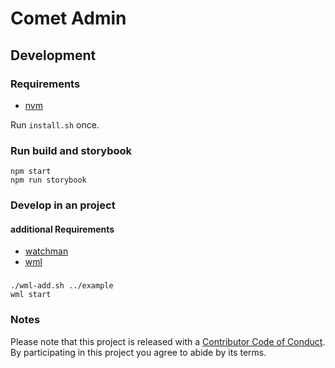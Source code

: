 
<Meta title="Docs/Intro" />

# Comet Admin

## Development

### Requirements

-   [nvm](https://github.com/nvm-sh/nvm)

Run `install.sh` once.

### Run build and storybook

```
npm start
npm run storybook
```

### Develop in an project

#### additional Requirements

-   [watchman](https://facebook.github.io/watchman/)
-   [wml](https://github.com/wix/wml)

###

    ./wml-add.sh ../example
    wml start

### Notes

Please note that this project is released with a [Contributor Code of Conduct](CODE-OF-CONDUCT.md). By participating in this project you agree to abide by its terms.
